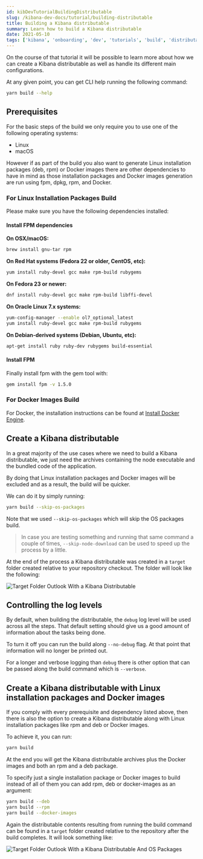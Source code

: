 ```yaml
---
id: kibDevTutorialBuildingDistributable
slug: /kibana-dev-docs/tutorial/building-distributable
title: Building a Kibana distributable
summary: Learn how to build a Kibana distributable
date: 2021-05-10
tags: ['kibana', 'onboarding', 'dev', 'tutorials', 'build', 'distributable']
---
```


On the course of that tutorial it will be possible to learn more about how we can create a Kibana distributable 
as well as handle its different main configurations.

At any given point, you can get CLI help running the following command:

```bash
yarn build --help
```

## Prerequisites

For the basic steps of the build we only require you to use one of the following operating systems:

- Linux
- macOS

However if as part of the build you also want to generate Linux installation packages (deb, rpm) or Docker images there 
are other dependencies to have in mind as those installation packages and Docker images generation are run using fpm, dpkg, rpm, and Docker.

### For Linux Installation Packages Build

Please make sure you have the following dependencies installed:

#### Install FPM dependencies

**On OSX/macOS:**

```bash
brew install gnu-tar rpm
```

**On Red Hat systems (Fedora 22 or older, CentOS, etc):**

```bash
yum install ruby-devel gcc make rpm-build rubygems
```

**On Fedora 23 or newer:**

```bash
dnf install ruby-devel gcc make rpm-build libffi-devel
```

**On Oracle Linux 7.x systems:**

```bash
yum-config-manager --enable ol7_optional_latest
yum install ruby-devel gcc make rpm-build rubygems
```

**On Debian-derived systems (Debian, Ubuntu, etc):**

```bash
apt-get install ruby ruby-dev rubygems build-essential
```

#### Install FPM

Finally install fpm with the gem tool with:

```bash
gem install fpm -v 1.5.0
```

### For Docker Images Build

For Docker, the installation instructions can be found at [Install Docker Engine](https://docs.docker.com/engine/install/).


## Create a Kibana distributable

In a great majority of the use cases where we need to build a Kibana distributable, we just need the archives containing the 
node executable and the bundled code of the application.

By doing that Linux installation packages and Docker images will be excluded and as a result, the build will be quicker.

We can do it by simply running:

```bash
yarn build --skip-os-packages
```

Note that we used `--skip-os-packages` which will skip the OS packages build.

> In case you are testing something and running that same command a couple of times, `--skip-node-download` can be used 
to speed up the process by a little.

At the end of the process a Kibana distributable was created in a `target` folder created relative to your repository checkout. 
The folder will look like the following:

![Target Folder Outlook With a Kibana Distributable](../assets/target_folder_with_simple_kibana_distributable.png)

## Controlling the log levels

By default, when building the distributable, the `debug` log level will be used across all the steps. 
That default setting should give us a good amount of information about the tasks being done.

To turn it off you can run the build along `--no-debug` flag. At that point that information will no longer be printed out.

For a longer and verbose logging than `debug` there is other option that can be passed along the build command which is `--verbose`.

## Create a Kibana distributable with Linux installation packages and Docker images

If you comply with every prerequisite and dependency listed above, then there is also the option to create a Kibana distributable along with 
Linux installation packages like rpm and deb or Docker images.

To achieve it, you can run:

```bash
yarn build
```

At the end you will get the Kibana distributable archives plus the Docker images and both an rpm and a deb package.

To specify just a single installation package or Docker images to build instead of all of them you can add rpm, deb or docker-images as an argument:

```bash
yarn build --deb
yarn build --rpm
yarn build --docker-images
```

Again the distributable contents resulting from running the build command can be found in a `target` folder created relative to the repository after the build completes.
It will look something like: 

![Target Folder Outlook With a Kibana Distributable And OS Packages](../assets/target_folder_with_a_kibana_distributable_and_os_packages.png)
